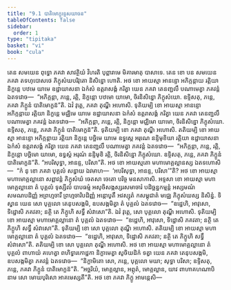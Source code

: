 ```yaml
---
title: "9.1 បាតិមោក្ខុទ្ទេសយាចន"
tableOfContents: false
sidebar:
  order: 1
type: "tipitaka"
basket: "vi"
book: "cula"
---
```



<DynamicBreadcrumb />

<Division number="383" book="cula">

<Paragraph number="1854" book="cula">
តេន សមយេន ពុទ្ធោ ភគវា សាវត្ថិយំ វិហរតិ បុព្ពារាមេ មិគារមាតុ បាសាទេ. តេន ខោ បន សមយេន ភគវា តទហុបោសថេ ភិក្ខុសំឃបរិវុតោ និសិន្នោ ហោតិ. អថ ខោ អាយស្មា អានន្ទោ អភិក្កន្តាយ រត្តិយា និក្ខន្តេ បឋមេ យាមេ ឧដ្ឋាយាសនា ឯកំសំ ឧត្តរាសង្គំ ករិត្វា យេន ភគវា តេនញ្ជលឹ បណាមេត្វា ភគវន្តំ ឯតទវោច—  “អភិក្កន្តា, ភន្តេ, រត្តិ, និក្ខន្តោ បឋមោ យាមោ, ចិរនិសិន្នោ ភិក្ខុសំឃោ. ឧទ្ទិសតុ, ភន្តេ, ភគវា ភិក្ខូនំ បាតិមោក្ខន៑”តិ. ឯវំ វុត្តេ, ភគវា តុណ្ហី អហោសិ.
</Paragraph>

<Paragraph number="1855" book="cula">
ទុតិយម្បិ ខោ អាយស្មា អានន្ទោ អភិក្កន្តាយ រត្តិយា និក្ខន្តេ មជ្ឈិមេ យាមេ ឧដ្ឋាយាសនា ឯកំសំ ឧត្តរាសង្គំ ករិត្វា យេន ភគវា តេនញ្ជលឹ បណាមេត្វា ភគវន្តំ ឯតទវោច—  “អភិក្កន្តា, ភន្តេ, រត្តិ, និក្ខន្តោ មជ្ឈិមោ យាមោ, ចិរនិសិន្នោ ភិក្ខុសំឃោ. ឧទ្ទិសតុ, ភន្តេ, ភគវា ភិក្ខូនំ បាតិមោក្ខន៑”តិ. ទុតិយម្បិ ខោ ភគវា តុណ្ហី អហោសិ.
</Paragraph>

<Paragraph number="1856" book="cula">
តតិយម្បិ ខោ អាយស្មា អានន្ទោ អភិក្កន្តាយ រត្តិយា និក្ខន្តេ បច្ឆិមេ យាមេ ឧទ្ធស្តេ អរុណេ នន្ទិមុខិយា រត្តិយា ឧដ្ឋាយាសនា ឯកំសំ ឧត្តរាសង្គំ ករិត្វា យេន ភគវា តេនញ្ជលឹ បណាមេត្វា ភគវន្តំ ឯតទវោច—  “អភិក្កន្តា, ភន្តេ, រត្តិ, និក្ខន្តោ បច្ឆិមោ យាមោ, ឧទ្ធស្តំ អរុណំ នន្ទិមុខិ រត្តិ, ចិរនិសិន្នោ ភិក្ខុសំឃោ. ឧទ្ទិសតុ, ភន្តេ, ភគវា ភិក្ខូនំ បាតិមោក្ខន៑”តិ. “អបរិសុទ្ធា, អានន្ទ, បរិសា”តិ.
</Paragraph>

<Paragraph number="1857" book="cula">
អថ ខោ អាយស្មតោ មហាមោគ្គល្លានស្ស ឯតទហោសិ—  “កំ នុ ខោ ភគវា បុគ្គលំ សន្ធាយ ឯវមាហ—  ‘អបរិសុទ្ធា, អានន្ទ, បរិសា’”តិ? អថ ខោ អាយស្មា មហាមោគ្គល្លានោ សព្ពាវន្តំ ភិក្ខុសំឃំ ចេតសា ចេតោ បរិច្ច មនសាកាសិ. អទ្ទសា ខោ អាយស្មា មហាមោគ្គល្លានោ តំ បុគ្គលំ ទុស្សីលំ បាបធម្មំ អសុចិសង្កស្សរសមាចារំ បដិច្ឆន្នកម្មន្តំ អស្សមណំ សមណបដិញ្ញំ អព្រហ្មចារឹ ព្រហ្មចារិបដិញ្ញំ អន្តោបូតឹ អវស្សុតំ កសម្ពុជាតំ មជ្ឈេ ភិក្ខុសំឃស្ស និសិន្នំ. ទិស្វាន យេន សោ បុគ្គលោ តេនុបសង្កមិ, ឧបសង្កមិត្វា តំ បុគ្គលំ ឯតទវោច—  “ឧដ្ឋេហិ, អាវុសោ, ទិដ្ឋោសិ ភគវតា; នត្ថិ តេ ភិក្ខូហិ សទ្ធឹ សំវាសោ”តិ. ឯវំ វុត្តេ, សោ បុគ្គលោ តុណ្ហី អហោសិ. ទុតិយម្បិ ខោ អាយស្មា មហាមោគ្គល្លានោ តំ បុគ្គលំ ឯតទវោច—  “ឧដ្ឋេហិ, អាវុសោ, ទិដ្ឋោសិ ភគវតា; នត្ថិ តេ ភិក្ខូហិ សទ្ធឹ សំវាសោ”តិ. ទុតិយម្បិ ខោ សោ បុគ្គលោ តុណ្ហី អហោសិ. តតិយម្បិ ខោ អាយស្មា មហាមោគ្គល្លានោ តំ បុគ្គលំ ឯតទវោច—  “ឧដ្ឋេហិ, អាវុសោ, ទិដ្ឋោសិ ភគវតា; នត្ថិ តេ ភិក្ខូហិ សទ្ធឹ សំវាសោ”តិ. តតិយម្បិ ខោ សោ បុគ្គលោ តុណ្ហី អហោសិ. អថ ខោ អាយស្មា មហាមោគ្គល្លានោ តំ បុគ្គលំ ពាហាយំ គហេត្វា ពហិទ្វារកោដ្ឋកា និក្ខាមេត្វា សូចិឃដិកំ ទត្វា យេន ភគវា តេនុបសង្កមិ, ឧបសង្កមិត្វា ភគវន្តំ ឯតទវោច—  “និក្ខាមិតោ សោ, ភន្តេ, បុគ្គលោ មយា; សុទ្ធា បរិសា; ឧទ្ទិសតុ, ភន្តេ, ភគវា ភិក្ខូនំ បាតិមោក្ខន៑”តិ.
</Paragraph>

<Paragraph number="1858" book="cula">
“អច្ឆរិយំ, មោគ្គល្លាន, អព្ភុតំ, មោគ្គល្លាន, យាវ ពាហាគហណាបិ នាម សោ មោឃបុរិសោ អាគមេស្សតី”តិ. អថ ខោ ភគវា ភិក្ខូ អាមន្តេសិ—
</Paragraph>
</Division>